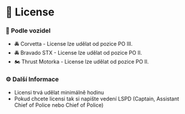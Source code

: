 # 📄 License

### 🚓 Podle vozidel

- 🚔 Corvetta - License lze udělat od pozice PO III.
- 🚔 Bravado STX - License lze udělat od pozice PO II.
- 🏍️ Thrust Motorka - License lze udělat od pozice PO II.

### ⚙️ Další Informace

- Licensi trvá udělat minimálně hodinu
- Pokud chcete licensi tak si napište vedení LSPD (Captain, Assistant Chief of Police nebo Chief of Police)

